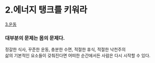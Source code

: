 # 2.에너지 탱크를 키워라

[3.운동](/life/energy/2/1)

### 대부분의 문제는 몸의 문제다.

정갈한 식사, 꾸준한 운동, 충분한 수면, 적절한 휴식, 적절한 낙천주의\
삶의 기본적인 요소들이 갖춰진다면 어떠한 순간에서든 사람은 다시 시작할 수 있다.
